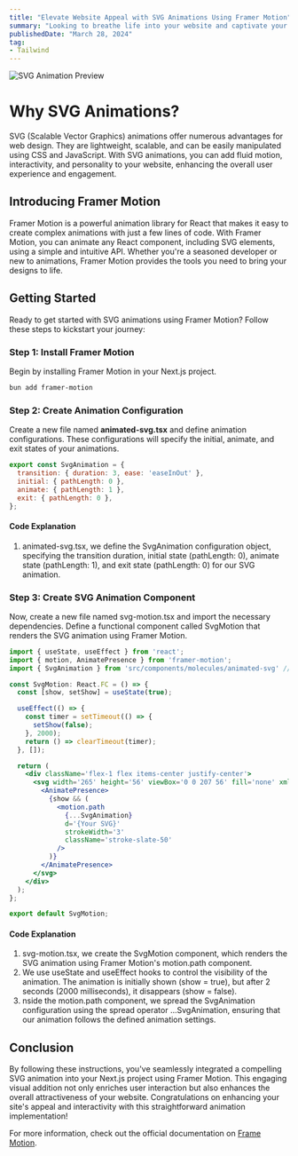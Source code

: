 ```yaml
---
title: "Elevate Website Appeal with SVG Animations Using Framer Motion"
summary: "Looking to breathe life into your website and captivate your audience with stunning visuals? SVG animations powered by Framer Motion offer a dynamic solution that can take your web design to the next level. In this guide, we'll explore how you can harness the power of Framer Motion to create mesmerizing SVG animations that will leave a lasting impression on your visitors."
publishedDate: "March 28, 2024"
tag: 
- Tailwind
---
```


![SVG Animation Preview](https://res.cloudinary.com/bforbilly/image/upload/bforbilly/articles/svg-animations-framer-motion/animation)

# Why SVG Animations?
SVG (Scalable Vector Graphics) animations offer numerous advantages for web design. They are lightweight, scalable, and can be easily manipulated using CSS and JavaScript. With SVG animations, you can add fluid motion, interactivity, and personality to your website, enhancing the overall user experience and engagement.

## Introducing Framer Motion
Framer Motion is a powerful animation library for React that makes it easy to create complex animations with just a few lines of code. With Framer Motion, you can animate any React component, including SVG elements, using a simple and intuitive API. Whether you're a seasoned developer or new to animations, Framer Motion provides the tools you need to bring your designs to life.

## Getting Started
Ready to get started with SVG animations using Framer Motion? Follow these steps to kickstart your journey:

### Step 1: Install Framer Motion
Begin by installing Framer Motion in your Next.js project.

```bash
bun add framer-motion
```

### Step 2: Create Animation Configuration 
Create a new file named **animated-svg.tsx** and define animation configurations. These configurations will specify the initial, animate, and exit states of your animations.

```jsx
export const SvgAnimation = {
  transition: { duration: 3, ease: 'easeInOut' },
  initial: { pathLength: 0 },
  animate: { pathLength: 1 },
  exit: { pathLength: 0 },
};
```

#### Code Explanation
1. animated-svg.tsx, we define the SvgAnimation configuration object, specifying the transition duration, initial state (pathLength: 0), animate state (pathLength: 1), and exit state (pathLength: 0) for our SVG animation.

### Step 3: Create SVG Animation Component
Now, create a new file named svg-motion.tsx and import the necessary dependencies. Define a functional component called SvgMotion that renders the SVG animation using Framer Motion.

```jsx
import { useState, useEffect } from 'react';
import { motion, AnimatePresence } from 'framer-motion';
import { SvgAnimation } from 'src/components/molecules/animated-svg' // Update the path accordingly

const SvgMotion: React.FC = () => {
  const [show, setShow] = useState(true);

  useEffect(() => {
    const timer = setTimeout(() => {
      setShow(false);
    }, 2000);
    return () => clearTimeout(timer);
  }, []);

  return (
    <div className='flex-1 flex items-center justify-center'>
      <svg width='265' height='56' viewBox='0 0 207 56' fill='none' xmlns='http://www.w3.org/2000/svg'>
        <AnimatePresence>
          {show && (
            <motion.path
              {...SvgAnimation}
              d='{Your SVG}'
              strokeWidth='3'
              className='stroke-slate-50'
            />
          )}
        </AnimatePresence>
      </svg>
    </div>
  );
};

export default SvgMotion;
``` 

#### Code Explanation
1. svg-motion.tsx, we create the SvgMotion component, which renders the SVG animation using Framer Motion's motion.path component.
2. We use useState and useEffect hooks to control the visibility of the animation. The animation is initially shown (show = true), but after 2 seconds (2000 milliseconds), it disappears (show = false).
3. nside the motion.path component, we spread the SvgAnimation configuration using the spread operator ...SvgAnimation, ensuring that our animation follows the defined animation settings.

## Conclusion
By following these instructions, you've seamlessly integrated a compelling SVG animation into your Next.js project using Framer Motion. This engaging visual addition not only enriches user interaction but also enhances the overall attractiveness of your website. Congratulations on enhancing your site's appeal and interactivity with this straightforward animation implementation!

For more information, check out the official documentation on [Frame Motion](https://www.framer.com/motion/animation).